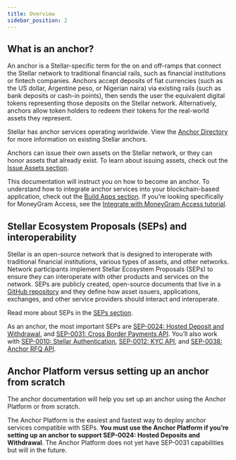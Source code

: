 ```yaml
---
title: Overview
sidebar_position: 2
---
```


## What is an anchor?

An anchor is a Stellar-specific term for the on and off-ramps that connect the Stellar network to traditional financial rails, such as financial institutions or fintech companies. Anchors accept deposits of fiat currencies (such as the US dollar, Argentine peso, or Nigerian naira) via existing rails (such as bank deposits or cash-in points), then sends the user the equivalent digital tokens representing those deposits on the Stellar network. Alternatively, anchors allow token holders to redeem their tokens for the real-world assets they represent.

Stellar has anchor services operating worldwide. View the [Anchor Directory](https://resources.stellar.org/anchors?) for more information on existing Stellar anchors.

Anchors can issue their own assets on the Stellar network, or they can honor assets that already exist. To learn about issuing assets, check out the [Issue Assets section](https://developers.stellar.org/docs/category/issue-assets).

This documentation will instruct you on how to become an anchor. To understand how to integrate anchor services into your blockchain-based application, check out the [Build Apps section](https://developers.stellar.org/docs/category/deposit-and-withdraw-from-anchors). If you’re looking specifically for MoneyGram Access, see the [Integrate with MoneyGram Access tutorial](https://developers.stellar.org/docs/tutorials/moneygram-access-integration-guide).

## Stellar Ecosystem Proposals (SEPs) and interoperability

Stellar is an open-source network that is designed to interoperate with traditional financial institutions, various types of assets, and other networks. Network participants implement Stellar Ecosystem Proposals (SEPs) to ensure they can interoperate with other products and services on the network. SEPs are publicly created, open-source documents that live in a [GitHub repository](https://github.com/stellar/stellar-protocol/tree/master/ecosystem#stellar-ecosystem-proposals-seps) and they define how asset issuers, applications, exchanges, and other service providers should interact and interoperate.

Read more about SEPs in the [SEPs section](https://developers.stellar.org/docs/fundamentals-and-concepts/stellar-ecosystem-proposals).

As an anchor, the most important SEPs are [SEP-0024: Hosted Deposit and Withdrawal](https://github.com/stellar/stellar-protocol/blob/master/ecosystem/sep-0024.md), and [SEP-0031: Cross Border Payments API](https://github.com/stellar/stellar-protocol/blob/master/ecosystem/sep-0031.md#payment-flow). You’ll also work with [SEP-0010: Stellar Authentication](https://github.com/stellar/stellar-protocol/blob/master/ecosystem/sep-0010.md), [SEP-0012: KYC API](https://github.com/stellar/stellar-protocol/blob/master/ecosystem/sep-0012.md), and [SEP-0038: Anchor RFQ API](https://github.com/stellar/stellar-protocol/blob/master/ecosystem/sep-0038.md).

## Anchor Platform versus setting up an anchor from scratch

The anchor documentation will help you set up an anchor using the Anchor Platform or from scratch.

The Anchor Platform is the easiest and fastest way to deploy anchor services compatible with SEPs. **You must use the Anchor Platform if you’re setting up an anchor to support SEP-0024: Hosted Deposits and Withdrawal**. The Anchor Platform does not yet have SEP-0031 capabilities but will in the future.
